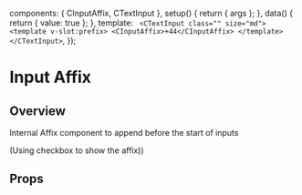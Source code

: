 
<Meta of={InputAffixStories} />

  components: { CInputAffix, CTextInput },
  setup() {
    return { args };
  },
  data() {
    return { value: true };
  },
  template: `
<CTextInput class="" size="md">
    <template v-slot:prefix>
      <CInputAffix>+44</CInputAffix>
    </template>
  </CTextInput>`,
});

# Input Affix

<Canvas transformSnippet="open">
  <Story of={InputAffixStories.Overview} />
</Canvas>

## Overview

Internal Affix component to append before the start of inputs

(Using checkbox to show the affix))

## Props

<Controls />
